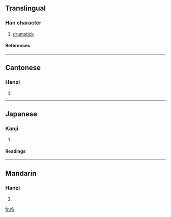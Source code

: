 ==Translingual==
===Han character===
{{Han char|rn=75|rad=木|as=05|sn=9|four=4791<sub>2</sub>|canj=木心口山 (DPRU)}}
# [[drumstick]]
====References====
{{Han ref|kx=0517.130|dkj=14589|dj=0906.010|hdz=21187.050|uh=67B9|ud=26553|bh=CF52|bd=53074}}

----
==Cantonese==
===Hanzi===
{{yue-hanzi|jyut=|y=fu1}}
# {{defn|Cantonese}}

----
==Japanese==
===Kanji===
{{ja-kanji|grade=|rs=木05}}
# {{defn|Japanese}} 
====Readings====
{{ja-readings|on=[[ほう]] (hō), [[ふ]] (fu)|kun=[[ばち]] (bachi), [[おけら]] (okera), [[なら]] (nara)}}

----
==Mandarin==
===Hanzi===
{{cmn-hanzi|pin=[[bāo]] ([[bao1]]), [[fū]] ([[fu1]]), [[fú]] ([[fu2]])|wg=pao<sup>1</sup>, fu<sup>1</sup>, fu<sup>2</sup>}}
# {{defn|Mandarin}}

[[fr:枹]]